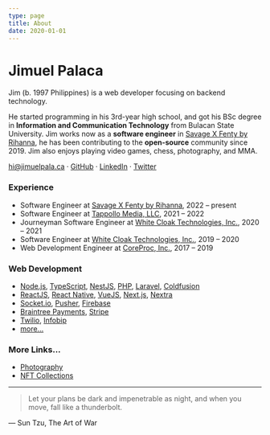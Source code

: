 ```yaml
---
type: page
title: About
date: 2020-01-01
---
```


# Jimuel Palaca

Jim (b. 1997 Philippines) is a web developer focusing on backend technology.

He started programming in his 3rd-year high school, and got his BSc degree in **Information and Communication Technology** from Bulacan State University. Jim works now as a **software engineer** in [Savage X Fenty by Rihanna](https://www.savagex.com/), he has been contributing to the **open-source** community since 2019. Jim also enjoys playing video games, chess, photography, and MMA.

[hi@jimuelpala.ca](mailto:hi@jimuelpala.ca) · [GitHub](https://github.com/jimuelpalaca) · [LinkedIn](https://www.linkedin.com/in/jimuelpalaca/) · [Twitter](https://twitter.com/jimuelp_)

### Experience

- Software Engineer at [Savage X Fenty by Rihanna](https://www.savagex.com/), 2022 – present
- Software Engineer at [Tappollo Media, LLC](https://www.tappollo.com/), 2021 – 2022
- Journeyman Software Engineer at [White Cloak Technologies, Inc.](https://whitecloak.com), 2020 – 2021
- Software Engineer at [White Cloak Technologies, Inc.](https://whitecloak.com), 2019 – 2020
- Web Development Engineer at [CoreProc, Inc.](https://coreproc.com/), 2017 – 2019

### Web Development

- [Node.js](https://nodejs.org), [TypeScript](https://www.typescriptlang.org/), [NestJS](https://nestjs.com/), [PHP](https://www.php.net), [Laravel](https://laravel.com/), [Coldfusion](https://www.adobe.com/products/coldfusion-family.html)
- [ReactJS](https://reactjs.org/), [React Native](https://reactnative.dev/), [VueJS](https://vuejs.org/), [Next.js](https://nextjs.org), [Nextra](https://nextra.vercel.app/)
- [Socket.io](https://socket.io/), [Pusher](https://pusher.com/), [Firebase](https://firebase.google.com/)
- [Braintree Payments](https://www.braintreepayments.com/), [Stripe](https://stripe.com/)
- [Twilio](https://www.twilio.com/), [Infobip](https://www.infobip.com/)
- [more...](https://github.com/jimuelpalaca)

### More Links...

- [Photography](https://www.eyeem.com/u/_jim)
- [NFT Collections](https://opensea.io/Pegpen)

---

> Let your plans be dark and impenetrable as night, and when you move, fall like a thunderbolt.

— Sun Tzu, The Art of War
